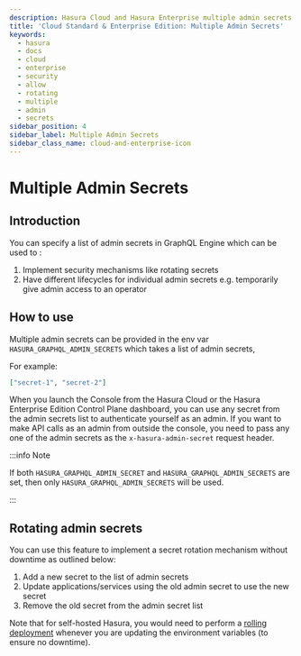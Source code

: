 ```yaml
---
description: Hasura Cloud and Hasura Enterprise multiple admin secrets
title: 'Cloud Standard & Enterprise Edition: Multiple Admin Secrets'
keywords:
  - hasura
  - docs
  - cloud
  - enterprise
  - security
  - allow
  - rotating
  - multiple
  - admin
  - secrets
sidebar_position: 4
sidebar_label: Multiple Admin Secrets
sidebar_class_name: cloud-and-enterprise-icon
---
```



# Multiple Admin Secrets

<ProductBadge standard pro ee self />

## Introduction

You can specify a list of admin secrets in GraphQL Engine which can be used to :

1. Implement security mechanisms like rotating secrets
2. Have different lifecycles for individual admin secrets e.g. temporarily give admin access to an operator

## How to use

Multiple admin secrets can be provided in the env var `HASURA_GRAPHQL_ADMIN_SECRETS` which takes a list of admin
secrets,

For example:

```json
["secret-1", "secret-2"]
```

When you launch the Console from the Hasura Cloud or the Hasura Enterprise Edition Control Plane dashboard, you can use
any secret from the admin secrets list to authenticate yourself as an admin. If you want to make API calls as an admin
from outside the console, you need to pass any one of the admin secrets as the `x-hasura-admin-secret` request header.

:::info Note

If both `HASURA_GRAPHQL_ADMIN_SECRET` and `HASURA_GRAPHQL_ADMIN_SECRETS` are set, then only
`HASURA_GRAPHQL_ADMIN_SECRETS` will be used.

:::

## Rotating admin secrets

You can use this feature to implement a secret rotation mechanism without downtime as outlined below:

1.  Add a new secret to the list of admin secrets
2.  Update applications/services using the old admin secret to use the new secret
3.  Remove the old secret from the admin secret list

Note that for self-hosted Hasura, you would need to perform a [rolling deployment](/glossary.mdx#rolling-deployment)
whenever you are updating the environment variables (to ensure no downtime).
